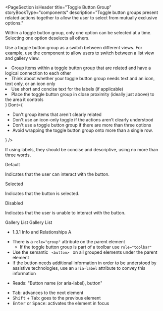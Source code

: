 
<PageSection
  isHeader
  title="Toggle Button Group"
  storyBookType="components"
  description="Toggle button groups present related actions together to allow the user to select from mutually exclusive options."
></PageSection>

<PageSection title="Usage">
  <p>
    Within a toggle button group, only one option can be selected at a time. Selecting one option
    deselects all others.
  </p>
  <p>
    Use a toggle button group as a switch between different views. For example, use the component to
    allow users to switch between a list view and gallery view.
  </p>
</PageSection>

<PageSection title="Best practices">
  <BestPractices
    Do={
      <ul>
        <li>
          Group items within a toggle button group that are related and have a logical connection to
          each other
        </li>
        <li>
          Think about whether your toggle button group needs text and an icon, text only, or an icon
          only
        </li>
        <li>Use short and concise text for the labels (if applicable)</li>
        <li>
          Place the toggle button group in close proximity (ideally just above) to the area it
          controls
        </li>
      </ul>
    }
    Dont={
      <ul>
        <li>Don't group items that aren't clearly related</li>
        <li>Don't use an icon-only toggle if the actions aren't clearly understood</li>
        <li>Don't use a toggle button group if there are more than three options</li>
        <li>Avoid wrapping the toggle button group onto more than a single row.</li>
      </ul>
    }
  />
</PageSection>
<PageSection title="Content guidelines">
  <p>If using labels, they should be concise and descriptive, using no more than three words.</p>
  <PageSection subSectionLevel={1} title="States">
    <PharosHeading level="4" preset="1--bold">
      Default
    </PharosHeading>
    <p>Indicates that the user can interact with the button.</p>
    <PharosHeading level="4" preset="1--bold">
      Selected
    </PharosHeading>
    <p>Indicates that the button is selected.</p>
    <PharosHeading level="4" preset="1--bold">
      Disabled
    </PharosHeading>
    <p>Indicates that the user is unable to interact with the button.</p>
  </PageSection>
</PageSection>
<PageSection title="Variants">
  <PageSection title="Icon + Text" subSectionLevel={1}>
    <PharosToggleButtonGroup>
      <PharosToggleButton id="gallery-mode-button" icon-left="view-gallery">
        Gallery
      </PharosToggleButton>
      <PharosToggleButton id="list-mode-button" icon-left="view-list">
        List
      </PharosToggleButton>
    </PharosToggleButtonGroup>
  </PageSection>
  <PageSection title="Text only" subSectionLevel={1}>
    <PharosToggleButtonGroup>
      <PharosToggleButton id="gallery-mode-button">Gallery</PharosToggleButton>
      <PharosToggleButton id="list-mode-button">List</PharosToggleButton>
    </PharosToggleButtonGroup>
  </PageSection>
  <PageSection title="Icon only" subSectionLevel={1}>
    <PharosToggleButtonGroup>
      <PharosToggleButton id="gallery-mode-button" icon-left="view-gallery" />
      <PharosToggleButton id="list-mode-button" icon-left="view-list" />
    </PharosToggleButtonGroup>
  </PageSection>
</PageSection>

<PageSection title="Accessibility">
  <PageSection subSectionLevel={1} title="Relevant WCAG guidelines">
    <ul>
      <li>
        <PharosLink href="https://www.w3.org/WAI/WCAG21/Understanding/info-and-relationships.html">
          1.3.1 Info and Relationships A
        </PharosLink>
      </li>
    </ul>
  </PageSection>
  <PageSection title="Code expectations" subSectionLevel={1}>
    <ul>
      <li>
        There is a <code>role="group"</code> attribute on the parent element
        <ul>
          <li>
            If the toggle button group is part of a toolbar use <code>role="toolbar"</code>
          </li>
        </ul>
      </li>
      <li>
        Use the semantic <code> &lt;button&gt; </code> on all grouped elements under the parent
        element
      </li>
      <li>
        If the button needs additional information in order to be understood by assistive
        technologies, use an <code>aria-label</code> attribute to convey this information
      </li>
    </ul>
  </PageSection>
  <PageSection subSectionLevel={1} title="Expected actions">
    <PageSection title="Screen reader" subSectionLevel={2}>
      <ul>
        <li>Reads: "Button name (or aria-label), button"</li>
      </ul>
    </PageSection>
    <PageSection title="Keyboard" subSectionLevel={2}>
      <ul>
        <li>
          <kbd>Tab</kbd>: advances to the next element
        </li>
        <li>
          <kbd>Shift</kbd> + <kbd>Tab</kbd>: goes to the previous element
        </li>
        <li>
          <kbd>Enter</kbd> or <kbd>Space</kbd>: activates the element in focus
        </li>
      </ul>
    </PageSection>
  </PageSection>
</PageSection>
